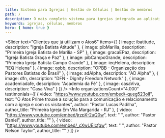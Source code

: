 ```yaml
---
title: Sistema para Igrejas | Gestão de Células | Gestão de membros
path: /
description: O mais completo sistema para igrejas integrado ao aplicativo para igrejas mais inovador! Atos6 te ajuda a pastorear com qualidade, sua gestão e comunicação mais eficientes. Clique e confira
keywords: igrejas, células, membros
hero: { home: true }
---
```




<Slider
  text="Clientes que já utilizam o Atos6"
  items={[
    {
      image: ibatitude,
      description: "Igreja Batista Atitude"
    },
    {
      image: pibMarilia,
      description: "Primeira Igreja Batista de Marília - SP"
    },
    {
      image: gracaEPaz,
      description: "Igreja Batista Graça e Paz"
    },
    {
      image: pibCampoGrande,
      description: "Primeira Igreja Batista Campo Grande"
    },
    {
      image: ieqHelena,
      description: "IEQ Helena"
    },
    {
      image: opbb,
      description: "OPBB - Organização dos Pastores Batistas do Brasil"
    },
    {
      image: adAlpha,
      description: "AD Alpha"
    },
    {
      image: dfn,
      description: "DFN - Dignity Freedom Network"
    },
    {
      image: academiadafe,
      description: "Academia da Fé"
    },
    {
      image: casaViva,
      description: "Casa Viva"
    }
  ]}
/>
<AllInOnePlace />
<NativeApps />
<FeatureIcons />
<Info
  organizationsCount="4.000"
  testimonials={[
    {
      video: "https://www.youtube.com/embed/-queg523olI",
      text: "O Atos Prime trouxe a solução para a comunicação e relacionamento com a igreja e com os visitantes",
      author: "Pastor Lucas Padilha",
      author_title: "Primeira Igreja Em Vila Margarida - RJ"
    },
    {
      video: "https://www.youtube.com/embed/jrzpX-2uQ0w",
      text: " ",
      author: "Pastor Daniel",
      author_title: ""
    },
    {
      video: "https://www.youtube.com/embed/_cXwUEIcfgw",
      text: " ",
      author: "Pastor Nelson Taylor",
      author_title: ""
    }
  ]}
/>
<Why markAsNew='/features/teaching' />
<Blog />
